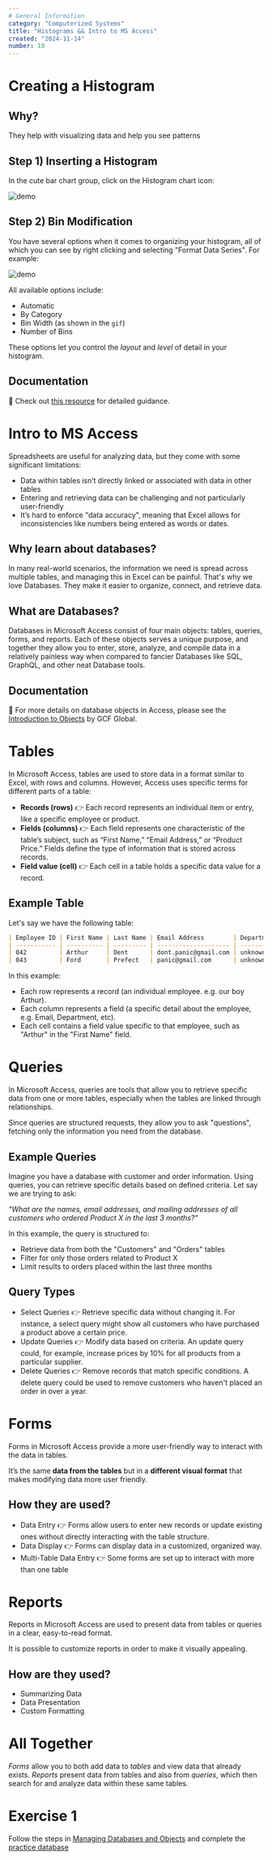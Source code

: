 ```yaml
---
# General Information
category: "Computerized Systems"
title: "Histograms && Intro to MS Access"
created: "2024-11-14"
number: 18
---
```


# Creating a Histogram

## Why?

They help with visualizing data and help you see patterns

## Step 1) Inserting a Histogram

In the cute bar chart group, click on the Histogram chart icon:

![demo](./assets/create-histo.gif)

## Step 2) Bin Modification

You have several options when it comes to organizing your histogram, all of which you can see by right clicking and selecting "Format Data Series". For example:

![demo](./assets/bins-histo.gif)

All available options include:

- Automatic
- By Category
- Bin Width (as shown in the `gif`)
- Number of Bins

These options let you control the _layout_ and _level_ of detail in your histogram.

## Documentation

📖 Check out [this resource](https://trumpexcel.com/histogram-in-excel/) for detailed guidance.

# Intro to MS Access

Spreadsheets are useful for analyzing data, but they come with some significant limitations:

- Data within tables isn’t directly linked or associated with data in other tables
- Entering and retrieving data can be challenging and not particularly user-friendly
- It’s hard to enforce "data accuracy", meaning that Excel allows for inconsistencies like numbers being entered as words or dates.

## Why learn about databases?

In many real-world scenarios, the information we need is spread across multiple tables, and managing this in Excel can be painful. That's why we love Databases. They make it easier to organize, connect, and retrieve data.

## What are Databases?

Databases in Microsoft Access consist of four main objects: tables, queries, forms, and reports. Each of these objects serves a unique purpose, and together they allow you to enter, store, analyze, and compile data in a relatively painless way when compared to fancier Databases like SQL, GraphQL, and other neat Database tools.

## Documentation

📖 For more details on database objects in Access, please see the [Introduction to Objects](https://edu.gcfglobal.org/en/access2016/introduction-to-objects/1/) by GCF Global.

# Tables

In Microsoft Access, tables are used to store data in a format similar to Excel, with rows and columns. However, Access uses specific terms for different parts of a table:

- **Records (rows)** 👉 Each record represents an individual item or entry, like a specific employee or product.
- **Fields (columns)** 👉 Each field represents one characteristic of the table’s subject, such as “First Name,” “Email Address,” or “Product Price.” Fields define the type of information that is stored across records.
- **Field value (cell)** 👉 Each cell in a table holds a specific data value for a record.

## Example Table

Let's say we have the following table:

```md
| Employee ID | First Name | Last Name | Email Address        | Department |
| ----------- | ---------- | --------- | -------------------- | ---------- |
| 042         | Arthur     | Dent      | dont.panic@gmail.com | unknown    |
| 043         | Ford       | Prefect   | panic@gmail.com      | unknown    |
```

In this example:

- Each row represents a record (an individual employee. e.g. our boy Arthur).
- Each column represents a field (a specific detail about the employee, e.g. Email, Department, etc).
- Each cell contains a field value specific to that employee, such as "Arthur" in the "First Name" field.

# Queries

In Microsoft Access, queries are tools that allow you to retrieve specific data from one or more tables, especially when the tables are linked through relationships.

Since queries are structured requests, they allow you to ask "questions", fetching only the information you need from the database.

## Example Queries

Imagine you have a database with customer and order information. Using queries, you can retrieve specific details based on defined criteria. Let say we are trying to ask:

_"What are the names, email addresses, and mailing addresses of all customers who ordered Product X in the last 3 months?"_

In this example, the query is structured to:

- Retrieve data from both the "Customers" and "Orders" tables
- Filter for only those orders related to Product X
- Limit results to orders placed within the last three months

## Query Types

- Select Queries 👉 Retrieve specific data without changing it. For instance, a select query might show all customers who have purchased a product above a certain price.
- Update Queries 👉 Modify data based on criteria. An update query could, for example, increase prices by 10% for all products from a particular supplier.
- Delete Queries 👉 Remove records that match specific conditions. A delete query could be used to remove customers who haven't placed an order in over a year.

# Forms

Forms in Microsoft Access provide a more user-friendly way to interact with the data in tables.

It’s the same **data from the tables** but in a **different visual format** that makes modifying data more user friendly.

## How they are used?

- Data Entry 👉 Forms allow users to enter new records or update existing ones without directly interacting with the table structure.
- Data Display 👉 Forms can display data in a customized, organized way.
- Multi-Table Data Entry 👉 Some forms are set up to interact with more than one table

# Reports

Reports in Microsoft Access are used to present data from tables or queries in a clear, easy-to-read format.

It is possible to customize reports in order to make it visually appealing.

## How are they used?

- Summarizing Data
- Data Presentation
- Custom Formatting

# All Together

_Forms_ allow you to both add data to _tables_ and view data that already exists. _Reports_ present data from tables and also from _queries_, which then search for and analyze data within these same tables.

# Exercise 1

Follow the steps in [Managing Databases and Objects](https://edu.gcfglobal.org/en/access2016/managing-databases-and-objects/1/) and complete the [practice database](https://media.gcflearnfree.org/content/56f1a8e2c87fa620e88dccb8_03_22_2016/access2016_sampledatabase.accdb)
